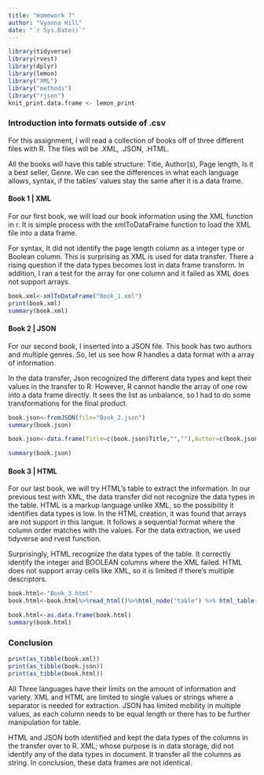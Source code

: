 ```yaml
---
title: "Homework 7"
author: "Vyanna Hill"
date: "`r Sys.Date()`"
---
```


```r
library(tidyverse)
library(rvest)
library(dplyr)
library(lemon)
library("XML")
library("methods")
library("rjson")
knit_print.data.frame <- lemon_print
```


### Introduction into formats outside of .csv
For this assignment, I will read a collection of books off of three different files with R. The files will be .XML, .JSON, .HTML. 

All the books will have this table structure: Title, Author(s), Page length, Is it a best seller, Genre. We can see the differences in what each language allows, syntax, if the tables' values stay the same after it is a data frame.

#### Book 1 | XML

For our first book, we will load our book information using the XML function in r. It is simple process with the xmlToDataFrame function to load the XML file into a data frame. 

For syntax, It did not identify the page length column as a integer type or Boolean column. This is surprising as XML is used for data transfer. There a rising question if the data types becomes lost in data frame transform. In addition, I ran a test for the array for one column and it failed as XML does not  support arrays.

```r
book.xml<-xmlToDataFrame("Book_1.xml")
print(book.xml)
summary(book.xml)

```

#### Book 2 | JSON

For our second book, I inserted into a JSON file. This book has two authors and multiple genres. So, let us see how R handles a data format with a array of information.

In the data transfer, Json recognized the different data types and kept their values in the transfer to R. However, R cannot handle the array of one row into a data frame directly. It sees the list as unbalance, so I had to do some transformations for the final product.

```r
book.json<-fromJSON(file="Book_2.json")
summary(book.json)

book.json<-data.frame(Title=c(book.json$Title,"",""),Author=c(book.json$`Author(s)`[1],book.json$`Author(s)`[2],""),page.length=c(book.json$page.Length,NA,NA),is.bestseller=c(book.json$Is.BestSeller,NA,NA),Genre=c(book.json$`Genre(s)`[1],book.json$`Genre(s)`[2],book.json$`Genre(s)`[3]))

summary(book.json)
```

#### Book 3 | HTML

For our last book, we will try HTML's table to extract the information. In our previous test with XML, the data transfer did not recognize the data types in the table. HTML is a markup language unlike XML, so the possibility it identifies data types is low.  In the HTML creation, it was found that arrays are not support in this langue. It follows a sequential format where the column order matches with the values. For the data extraction, we used tidyverse and
rvest function.

Surprisingly, HTML recognize the data types of the table. It correctly identify the integer and BOOLEAN columns where the XML failed. HTML does not support array cells like XML, so it is limited if there's multiple descriptors. 

```r
book.html<-"Book_3.html"
book.html<-book.html%>%read_html()%>%html_node("table") %>% html_table()

book.html<-as.data.frame(book.html)
summary(book.html)
```

### Conclusion

```r
print(as_tibble(book.xml))
print(as_tibble(book.json))
print(as_tibble(book.html))
```

All Three languages have their limits on the amount of information and variety. XML and HTML are limited to single values or strings where a separator is needed for extraction. JSON has limited mobility in multiple values, as each column needs to be equal length or there has to be further manipulation for table. 

HTML and JSON both identified and kept the data types of the columns in the transfer over to R. XML; whose purpose is in data storage, did not identify any of the data types in document. It transfer all the columns as string. In conclusion, these data frames are not identical.